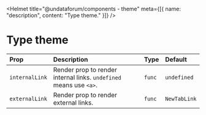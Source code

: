 
<Helmet
  title="@undataforum/components - theme"
  meta={[{ name: "description", content: "Type theme." }]}
/>

# Type theme

| Prop           | Description                                                        | Type   | Default      |
| :------------- | :----------------------------------------------------------------- | :----- | :----------- |
| `internalLink` | Render prop to render internal links. `undefined` means use `<a>`. | `func` | `undefined`  |
| `externalLink` | Render prop to render external links.                              | `func` | `NewTabLink` |

